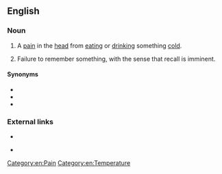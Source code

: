 ==English==

===Noun===
{{en-noun|head=[[brain]] [[freeze]]|-|s}}

# {{label|en|informal}} A [[pain]] in the [[head]] from [[eating]] or [[drinking]] something [[cold]].
# {{label|en|psychology}} Failure to remember something, with the sense that recall is imminent.

====Synonyms====
* {{l|en|ice cream headache}}
* {{l|en|tip of the tongue}}
* {{l|en|presque vu}}

[[Category:en:Pain]]
[[Category:en:Temperature]]

===External links===
* {{pedialite|Ice-cream headache|Brain freeze (headache)}} <br />
* {{pedialite|Tip of the tongue|Brain freeze (memory)}}